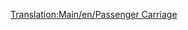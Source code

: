 [[Translation:Main/en/Passenger Carriage]]{{Template:Navbox Vagonok/Hu}}
{{Template:Vagonok/Hu
|Name=Személyvagon
|NormalCost=£ 1,447 ($ 2,894)
|Picture= [[File:en/Passengercarriage.png]] [[File:en/Passengercarriagex.png]] [[File:en/Passengercarriagetoyland.png]]
|NormalWeight=25 / 27 t
|NormalCapacity=40 utas
|MonoCost="
|MonoWeight=25 / 27 t
|MonoCapacity=45 utas
|MagCost="
|MagWeight=25 / 27 t
|MagCapacity=47 utas
|Description=[[Main/hu/Utasok|Utasok]] szállítására szolgáló tipikus alkalmasságod.
}}